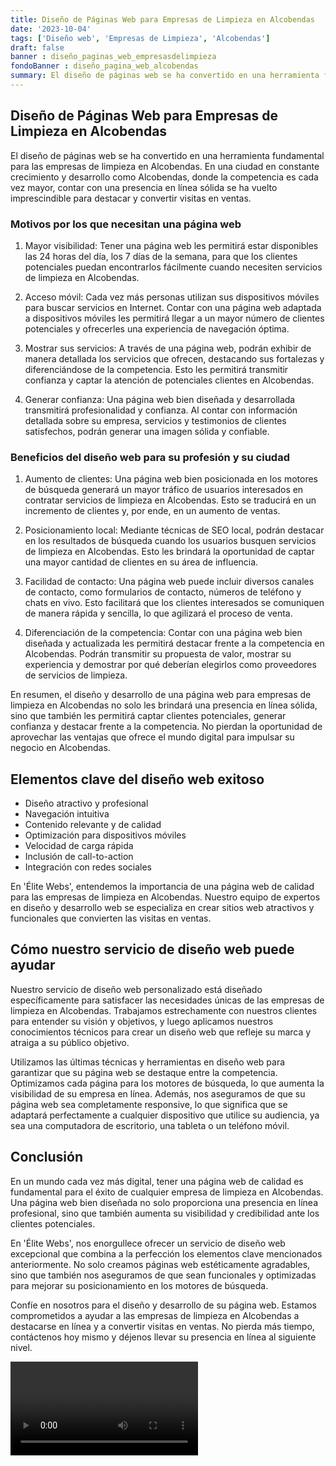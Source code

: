 ```yaml
---
title: Diseño de Páginas Web para Empresas de Limpieza en Alcobendas
date: '2023-10-04'
tags: ['Diseño web', 'Empresas de Limpieza', 'Alcobendas']
draft: false
banner : diseño_paginas_web_empresasdelimpieza
fondoBanner : diseño_pagina_web_alcobendas
summary: El diseño de páginas web se ha convertido en una herramienta fundamental para las empresas de limpieza en Alcobendas. En una ciudad en constante crecimiento y desarrollo como Alcobendas, donde la competencia es cada vez mayor, contar con una presencia en línea sólida se ha vuelto imprescindible para destacar y convertir visitas en ventas.
---
```


## Diseño de Páginas Web para Empresas de Limpieza en Alcobendas

El diseño de páginas web se ha convertido en una herramienta fundamental para las empresas de limpieza en Alcobendas. En una ciudad en constante crecimiento y desarrollo como Alcobendas, donde la competencia es cada vez mayor, contar con una presencia en línea sólida se ha vuelto imprescindible para destacar y convertir visitas en ventas.

### Motivos por los que necesitan una página web

1. Mayor visibilidad: Tener una página web les permitirá estar disponibles las 24 horas del día, los 7 días de la semana, para que los clientes potenciales puedan encontrarlos fácilmente cuando necesiten servicios de limpieza en Alcobendas.

2. Acceso móvil: Cada vez más personas utilizan sus dispositivos móviles para buscar servicios en Internet. Contar con una página web adaptada a dispositivos móviles les permitirá llegar a un mayor número de clientes potenciales y ofrecerles una experiencia de navegación óptima.

3. Mostrar sus servicios: A través de una página web, podrán exhibir de manera detallada los servicios que ofrecen, destacando sus fortalezas y diferenciándose de la competencia. Esto les permitirá transmitir confianza y captar la atención de potenciales clientes en Alcobendas.

4. Generar confianza: Una página web bien diseñada y desarrollada transmitirá profesionalidad y confianza. Al contar con información detallada sobre su empresa, servicios y testimonios de clientes satisfechos, podrán generar una imagen sólida y confiable.

### Beneficios del diseño web para su profesión y su ciudad

1. Aumento de clientes: Una página web bien posicionada en los motores de búsqueda generará un mayor tráfico de usuarios interesados en contratar servicios de limpieza en Alcobendas. Esto se traducirá en un incremento de clientes y, por ende, en un aumento de ventas.

2. Posicionamiento local: Mediante técnicas de SEO local, podrán destacar en los resultados de búsqueda cuando los usuarios busquen servicios de limpieza en Alcobendas. Esto les brindará la oportunidad de captar una mayor cantidad de clientes en su área de influencia.

3. Facilidad de contacto: Una página web puede incluir diversos canales de contacto, como formularios de contacto, números de teléfono y chats en vivo. Esto facilitará que los clientes interesados se comuniquen de manera rápida y sencilla, lo que agilizará el proceso de venta.

4. Diferenciación de la competencia: Contar con una página web bien diseñada y actualizada les permitirá destacar frente a la competencia en Alcobendas. Podrán transmitir su propuesta de valor, mostrar su experiencia y demostrar por qué deberían elegirlos como proveedores de servicios de limpieza.

En resumen, el diseño y desarrollo de una página web para empresas de limpieza en Alcobendas no solo les brindará una presencia en línea sólida, sino que también les permitirá captar clientes potenciales, generar confianza y destacar frente a la competencia. No pierdan la oportunidad de aprovechar las ventajas que ofrece el mundo digital para impulsar su negocio en Alcobendas.

<GifSeo />

<Cta />

## Elementos clave del diseño web exitoso

- Diseño atractivo y profesional
- Navegación intuitiva
- Contenido relevante y de calidad
- Optimización para dispositivos móviles
- Velocidad de carga rápida
- Inclusión de call-to-action
- Integración con redes sociales

En 'Élite Webs', entendemos la importancia de una página web de calidad para las empresas de limpieza en Alcobendas. Nuestro equipo de expertos en diseño y desarrollo web se especializa en crear sitios web atractivos y funcionales que convierten las visitas en ventas.

## Cómo nuestro servicio de diseño web puede ayudar

Nuestro servicio de diseño web personalizado está diseñado específicamente para satisfacer las necesidades únicas de las empresas de limpieza en Alcobendas. Trabajamos estrechamente con nuestros clientes para entender su visión y objetivos, y luego aplicamos nuestros conocimientos técnicos para crear un diseño web que refleje su marca y atraiga a su público objetivo.

Utilizamos las últimas técnicas y herramientas en diseño web para garantizar que su página web se destaque entre la competencia. Optimizamos cada página para los motores de búsqueda, lo que aumenta la visibilidad de su empresa en línea. Además, nos aseguramos de que su página web sea completamente responsive, lo que significa que se adaptará perfectamente a cualquier dispositivo que utilice su audiencia, ya sea una computadora de escritorio, una tableta o un teléfono móvil.

## Conclusión

En un mundo cada vez más digital, tener una página web de calidad es fundamental para el éxito de cualquier empresa de limpieza en Alcobendas. Una página web bien diseñada no solo proporciona una presencia en línea profesional, sino que también aumenta su visibilidad y credibilidad ante los clientes potenciales.

En 'Élite Webs', nos enorgullece ofrecer un servicio de diseño web excepcional que combina a la perfección los elementos clave mencionados anteriormente. No solo creamos páginas web estéticamente agradables, sino que también nos aseguramos de que sean funcionales y optimizadas para mejorar su posicionamiento en los motores de búsqueda.

Confíe en nosotros para el diseño y desarrollo de su página web. Estamos comprometidos a ayudar a las empresas de limpieza en Alcobendas a destacarse en línea y a convertir visitas en ventas. No pierda más tiempo, contáctenos hoy mismo y déjenos llevar su presencia en línea al siguiente nivel.

<Video />

<CtaBot job='Empresas de Limpieza' city='Alcobendas'/>

<Gmaps query='Alcobendas+españa+maps' />